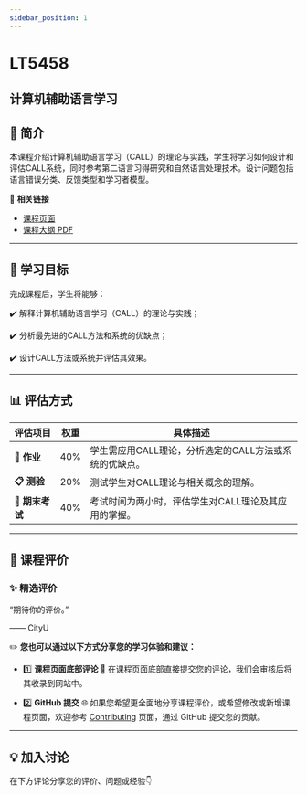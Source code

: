 ```yaml
---
sidebar_position: 1
---
```


# LT5458
## 计算机辅助语言学习

## **📘 简介**
本课程介绍计算机辅助语言学习（CALL）的理论与实践，学生将学习如何设计和评估CALL系统，同时参考第二语言习得研究和自然语言处理技术。设计问题包括语言错误分类、反馈类型和学习者模型。

🔗 **相关链接**
- [课程页面](https://www.cityu.edu.hk/catalogue/pg/202526/course/LT5458.htm)
- [课程大纲 PDF](https://www.cityu.edu.hk/catalogue/pg/202526/course/LT5458.pdf)

---

## **🎯 学习目标**

完成课程后，学生将能够：

✔️ 解释计算机辅助语言学习（CALL）的理论与实践；

✔️ 分析最先进的CALL方法和系统的优缺点；

✔️ 设计CALL方法或系统并评估其效果。

---

## **📊 评估方式**

| **评估项目**              | **权重** | **具体描述**                                                                                     |
|--------------------------|---------|-----------------------------------------------------------------------------------------------|
| **📖 作业**               | 40%     | 学生需应用CALL理论，分析选定的CALL方法或系统的优缺点。                                                  |
| **📋 测验**               | 20%     | 测试学生对CALL理论与相关概念的理解。                                                              |
| **📝 期末考试**           | 40%     | 考试时间为两小时，评估学生对CALL理论及其应用的掌握。                                                   |

---

## **💬 课程评价**

### ✨ **精选评价**
<div className={commentStyles.commentBox}>
    <p className={commentStyles.commentText}>
        “期待你的评价。”
    </p>
    <p className={commentStyles.commentAuthor}>—— CityU</p>
</div>

✏️ **您也可以通过以下方式分享您的学习体验和建议：**

- 1️⃣ **课程页面底部评论**
💬 在课程页面底部直接提交您的评论，我们会审核后将其收录到网站中。

- 2️⃣ **GitHub 提交**
🌐 如果您希望更全面地分享课程评价，或希望修改或新增课程页面，欢迎参考 [Contributing](/contributing) 页面，通过 GitHub 提交您的贡献。

---

## **💡 加入讨论**

在下方评论分享您的评价、问题或经验👇
<Utterances />
